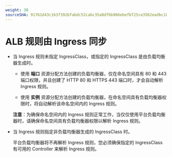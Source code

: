 ```yaml
---
weight: 30
sourceSHA: 91761d43c163f392bfabdc52cabc35a0dfbb966ebefbf25ce3562eadbc18fb53
---
```


# ALB 规则由 Ingress 同步

- 当 Ingress 规则未指定 IngressClass，或指定的 IngressClass 是由负载均衡器生成时。

  - 使用 **端口** 资源分配方法创建的负载均衡器，仅在命名空间具有 80 和 443 端口权限，并且创建了 HTTP 80 和 HTTPS 443 端口时，才会自动解析 Ingress 规则。

  - 使用 **实例** 资源分配方法创建的负载均衡器，在命名空间具有负载均衡器权限时，将自动解析该命名空间内的 Ingress 规则。

  **注意**：为确保命名空间内的 Ingress 规则正常工作，当仅仅使用平台负载均衡器时，请确保命名空间具有负载均衡器权限以解析 Ingress 规则。

- 当 Ingress 规则指定非负载均衡器生成的 IngressClass 时。

  平台负载均衡器将不再解析 Ingress 规则，您必须确保指定的 IngressClass 有可用的 Controller 来解析 Ingress 规则。
